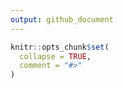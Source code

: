```yaml
---
output: github_document
---
```


<!-- README.md is generated from README.Rmd. Please edit the .Rmd file -->

```r
knitr::opts_chunk$set(
  collapse = TRUE,
  comment = "#>"
)
```

